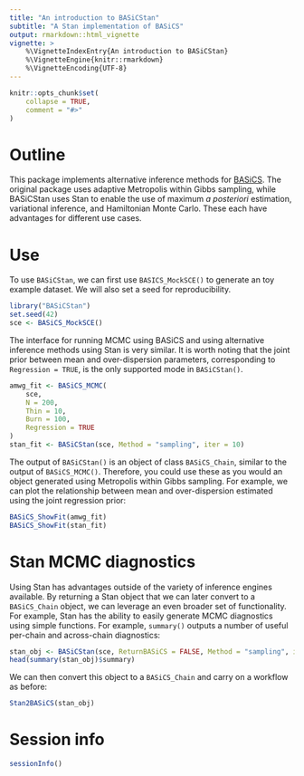 ```yaml
---
title: "An introduction to BASiCStan"
subtitle: "A Stan implementation of BASiCS"
output: rmarkdown::html_vignette
vignette: >
    %\VignetteIndexEntry{An introduction to BASiCStan}
    %\VignetteEngine{knitr::rmarkdown}
    %\VignetteEncoding{UTF-8}
---
```


```r
knitr::opts_chunk$set(
    collapse = TRUE,
    comment = "#>"
)
```

# Outline

This package implements alternative inference methods for
[BASiCS](https://bioconductor.org/packages/release/bioc/html/BASiCS.html).
The original package uses adaptive Metropolis within Gibbs sampling, while
BASiCStan uses Stan to enable the use of maximum *a posteriori* estimation,
variational inference, and Hamiltonian Monte Carlo. These each
have advantages for different use cases.

# Use

To use `BASiCStan`, we can first use `BASICS_MockSCE()` to generate an
toy example dataset. We will also set a seed for reproducibility.

```r
library("BASiCStan")
set.seed(42)
sce <- BASiCS_MockSCE()
```

The interface for running MCMC using BASiCS and using alternative inference
methods using Stan is very similar. It is worth noting that the joint prior
between mean and over-dispersion parameters, corresponding to
`Regression = TRUE`, is the only supported mode in `BASiCStan()`.

```r
amwg_fit <- BASiCS_MCMC(
    sce,
    N = 200,
    Thin = 10,
    Burn = 100,
    Regression = TRUE
)
stan_fit <- BASiCStan(sce, Method = "sampling", iter = 10)
```

The output of `BASiCStan()` is an object of class `BASiCS_Chain`, similar to
the output of `BASiCS_MCMC()`. Therefore, you could use these as you would an
object generated using Metropolis within Gibbs sampling.
For example, we can plot the
relationship between mean and over-dispersion estimated using the joint
regression prior:

```r
BASiCS_ShowFit(amwg_fit)
BASiCS_ShowFit(stan_fit)
```

# Stan MCMC diagnostics

Using Stan has advantages outside of the variety of inference engines available.
By returning a Stan object that we can later convert to a `BASiCS_Chain` object,
we can leverage an even broader set of functionality.
For example, Stan has the ability to easily generate MCMC diagnostics
using simple functions. For example, `summary()` outputs a number of useful
per-chain and across-chain diagnostics:

```r
stan_obj <- BASiCStan(sce, ReturnBASiCS = FALSE, Method = "sampling", iter = 10)
head(summary(stan_obj)$summary)
```

We can then convert this object to a `BASiCS_Chain` and carry on a workflow as
before:

```r
Stan2BASiCS(stan_obj)
```

# Session info

```r
sessionInfo()
```
